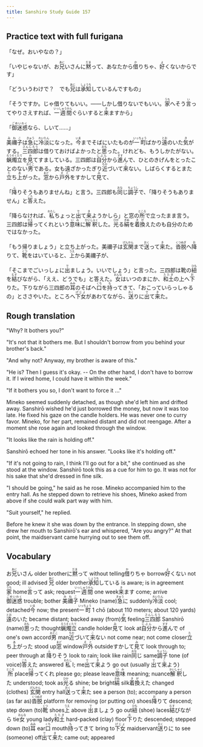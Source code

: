 ```yaml
---
title: Sanshiro Study Guide 157
---
```


## Practice text with full furigana

<p>「なぜ。おいやなの？」</p>
<p>
「いやじゃないが、お<ruby><rb>兄</rb><rt>あに</rt></ruby>いさんに<ruby><rb>黙</rb><rt>だま</rt></ruby>って、あなたから<ruby><rb>借</rb><rt>か</rt></ruby>りちゃ、<ruby><rb>好</rb><rt>よ</rt></ruby>くないからです」
</p>

<p>
「どういうわけで？　でも<ruby><rb>兄</rb><rt>あに</rt></ruby>は<ruby><rb>承知</rb><rt>しょうち</rt></ruby>しているんですもの」
</p>

<p>
「そうですか。じゃ借りてもいい。――しかし借りないでもいい。<ruby><rb>家</rb><rt>うち</rt></ruby>へそう<ruby><rb>言</rb><rt>い</rt></ruby>ってやりさえすれば、<ruby><rb>一週間</rb><rt>いっしゅうかん</rt></ruby>ぐらいすると<ruby><rb>来</rb><rt>き</rt></ruby>ますから」
</p>

<p>
「<ruby><rb>御迷惑</rb><rt>ごめいわく</rt></ruby>なら、しいて……」
</p>

<p>
<ruby><rb>美禰子</rb><rt>みねこ</rt></ruby>は<ruby><rb>急</rb><rt>きゅう</rt></ruby>に<ruby><rb>冷淡</rb><rt>れいたん</rt></ruby>になった。<ruby><rb>今</rb><rt>いま</rt></ruby>までそばにいたものが<ruby><rb>一町</rb><rt>いっちょう</rt></ruby>ばかり<ruby><rb>遠</rb><rt>とお</rt></ruby>のいた<ruby><rb>気</rb><rt>き</rt></ruby>がする。<ruby><rb>三四郎</rb><rt>さんしろう</rt></ruby>は借りておけばよかったと<ruby><rb>思</rb><rt>おも</rt></ruby>った。けれども、もうしかたがない。<ruby><rb>蝋燭立</rb><rt>ろうそくたて</rt></ruby>を<ruby><rb>見</rb><rt>み</rt></ruby>てすましている。三四郎は<ruby><rb>自分</rb><rt>じぶん</rt></ruby>から<ruby><rb>進</rb><rt>すす</rt></ruby>んで、ひとのきげんをとったことのない<ruby><rb>男</rb><rt>おとこ</rt></ruby>である。女も遠ざかったぎり<ruby><rb>近</rb><rt>ちか</rt></ruby>づいて<ruby><rb>来</rb><rt>こ</rt></ruby>ない。しばらくするとまた<ruby><rb>立</rb><rt>た</rt></ruby>ち<ruby><rb>上</rb><rt>あ</rt></ruby>がった。<ruby><rb>窓</rb><rt>まど</rt></ruby>から<ruby><rb>戸外</rb><rt>そと</rt></ruby>をすかして<ruby><rb>見</rb><rt>み</rt></ruby>て、
</p>

<p>
「<ruby><rb>降</rb><rt>ふ</rt></ruby>りそうもありませんね」と言う。三四郎も<ruby><rb>同</rb><rt>おな</rt></ruby>じ<ruby><rb>調子</rb><rt>ちょうし</rt></ruby>で、「降りそうもありません」と<ruby><rb>答</rb><rt>こた</rt></ruby>えた。
</p>

<p>
「降らなければ、<ruby><rb>私</rb><rt>わたし</rt></ruby>ちょっと<ruby><rb>出</rb><rt>で</rt></ruby>て<ruby><rb>来</rb><rt>き</rt></ruby>ようかしら」と窓の<ruby><rb>所</rb><rt>ところ</rt></ruby>で立ったまま言う。三四郎は<ruby><rb>帰</rb><rt>かえ</rt></ruby>ってくれという<ruby><rb>意味</rb><rt>いみ</rt></ruby>に<ruby><rb>解釈</rb><rt>かいしゃく</rt></ruby>した。<ruby><rb>光</rb><rt>ひか</rt></ruby>る<ruby><rb>絹</rb><rt>きぬ</rt></ruby>を<ruby><rb>着換</rb><rt>きが</rt></ruby>えたのも自分のためではなかった。
</p>

<p>
「もう帰りましょう」と立ち上がった。美禰子は<ruby><rb>玄関</rb><rt>げんかん</rt></ruby>まで<ruby><rb>送</rb><rt>おく</rt></ruby>って<ruby><rb>来</rb><rt>き</rt></ruby>た。<ruby><rb>沓脱</rb><rt>くつぬぎ</rt></ruby>へ<ruby><rb>降</rb><rt>お</rt></ruby>りて、<ruby><rb>靴</rb><rt>くつ</rt></ruby>をはいていると、<ruby><rb>上</rb><rt>うえ</rt></ruby>から美禰子が、
</p>

<p>
「そこまでごいっしょに<ruby><rb>出</rb><rt>で</rt></ruby>ましょう。いいでしょう」と言った。三四郎は靴の<ruby><rb>紐</rb><rt>ひも</rt></ruby>を<ruby><rb>結</rb><rt>むす</rt></ruby>びながら、「ええ、どうでも」と答えた。<ruby><rb>女</rb><rt>おんな</rt></ruby>はいつのまにか、<ruby><rb>和土</rb><rt>たたき</rt></ruby>の上へ<ruby><rb>下</rb><rt>お</rt></ruby>りた。下りながら三四郎の<ruby><rb>耳</rb><rt>みみ</rt></ruby>のそばへ<ruby><rb>口</rb><rt>くち</rt></ruby>を<ruby><rb>持</rb><rt>も</rt></ruby>ってきて、「おこっていらっしゃるの」とささやいた。ところへ<ruby><rb>下女</rb><rt>げじょ</rt></ruby>があわてながら、<ruby><rb>送</rb><rt>おく</rt></ruby>りに<ruby><rb>出</rb><rt>で</rt></ruby>て<ruby><rb>来</rb><rt>き</rt></ruby>た。
</p>


## Rough translation

"Why? It bothers you?"

"It's not that it bothers me. But I shouldn't borrow from you behind your brother's back."

"And why not? Anyway, my brother is aware of this."

"He is? Then I guess it's okay. -- On the other hand, I don't have to borrow it. If I wired home, I could have it within the week."

"If it bothers you so, I don't want to force it ..."

Mineko seemed suddenly detached, as though she'd left him and drifted away. Sanshirō wished he'd just borrowed the money, but now it was too late. He fixed his gaze on the candle holders. He was never one to curry favor. Mineko, for her part, remained distant and did not reengage. After a moment she rose again and looked through the window.

"It looks like the rain is holding off."

Sanshirō echoed her tone in his answer. "Looks like it's holding off."

"If it's not going to rain, I think I'll go out for a bit," she continued as she stood at the window. Sanshirō took this as a cue for him to go. It was not for his sake that she'd dressed in fine silk.

"I should be going," he said as he rose. Mineko accompanied him to the entry hall. As he stepped down to retrieve his shoes, Mineko asked from above if she could walk part way with him.

"Suit yourself," he replied.

Before he knew it she was down by the entrance. In stepping down, she drew her mouth to Sanshirō's ear and whispered, "Are you angry?" At that point, the maidservant came hurrying out to see them off.               


## Vocabulary

<p>
<span class="vocabstudy">お<ruby><rb>兄</rb><rt>あに</rt></ruby>いさん&nbsp;older brother</span><span class="vocabstudy">に<ruby><rb>黙</rb><rt>だま</rt></ruby>って&nbsp;without telling</span><span class="vocabstudy"><ruby><rb>借</rb><rt>か</rt></ruby>りちゃ&nbsp;borrow</span><span class="vocabstudy"><ruby><rb>好</rb><rt>よ</rt></ruby>くない&nbsp;not good; ill advised</span>
<span class="vocabstudy"><ruby><rb>兄</rb><rt>あに</rt></ruby>&nbsp;older brother</span><span class="vocabstudy"><ruby><rb>承知</rb><rt>しょうち</rt></ruby>している&nbsp;is aware; is in agreement</span>
<span class="vocabstudy"><ruby><rb>家</rb><rt>うち</rt></ruby>&nbsp;home</span><span class="vocabstudy"><ruby><rb>言</rb><rt>い</rt></ruby>って&nbsp;ask; request</span><span class="vocabstudy"><ruby><rb>一週間</rb><rt>いっしゅうかん</rt></ruby>&nbsp;one week</span><span class="vocabstudy"><ruby><rb>来</rb><rt>き</rt></ruby>ます&nbsp;come; arrive</span>
<span class="vocabstudy"><ruby><rb>御迷惑</rb><rt>ごめいわく</rt></ruby>&nbsp;trouble; bother</span>
<span class="vocabstudy"><ruby><rb>美禰子</rb><rt>みねこ</rt></ruby>&nbsp;Mineko (name)</span><span class="vocabstudy"><ruby><rb>急</rb><rt>きゅう</rt></ruby>に&nbsp;suddenly</span><span class="vocabstudy"><ruby><rb>冷淡</rb><rt>れいたん</rt></ruby>&nbsp;cool; detached</span><span class="vocabstudy"><ruby><rb>今</rb><rt>いま</rt></ruby>&nbsp;now; the present</span><span class="vocabstudy"><ruby><rb>一町</rb><rt>いっちょう</rt></ruby>&nbsp;1 chō (about 110 meters; about 120 yards)</span><span class="vocabstudy"><ruby><rb>遠</rb><rt>とお</rt></ruby>のいた&nbsp;became distant; backed away (from)</span><span class="vocabstudy"><ruby><rb>気</rb><rt>き</rt></ruby>&nbsp;feeling</span><span class="vocabstudy"><ruby><rb>三四郎</rb><rt>さんしろう</rt></ruby>&nbsp;Sanshirō (name)</span><span class="vocabstudy"><ruby><rb>思</rb><rt>おも</rt></ruby>った&nbsp;thought</span><span class="vocabstudy"><ruby><rb>蝋燭立</rb><rt>ろうそくたて</rt></ruby>&nbsp;candle holder</span><span class="vocabstudy"><ruby><rb>見</rb><rt>み</rt></ruby>て&nbsp;look at</span><span class="vocabstudy"><ruby><rb>自分</rb><rt>じぶん</rt></ruby>から<ruby><rb>進</rb><rt>すす</rt></ruby>んで&nbsp;of one's own accord</span><span class="vocabstudy"><ruby><rb>男</rb><rt>おとこ</rt></ruby>&nbsp;man</span><span class="vocabstudy"><ruby><rb>近</rb><rt>ちか</rt></ruby>づいて<ruby><rb>来</rb><rt>こ</rt></ruby>ない&nbsp;not come near; not come closer</span><span class="vocabstudy"><ruby><rb>立</rb><rt>た</rt></ruby>ち<ruby><rb>上</rb><rt>あ</rt></ruby>がった&nbsp;stood up</span><span class="vocabstudy"><ruby><rb>窓</rb><rt>まど</rt></ruby>&nbsp;window</span><span class="vocabstudy"><ruby><rb>戸外</rb><rt>そと</rt></ruby>&nbsp;outside</span><span class="vocabstudy">すかして<ruby><rb>見</rb><rt>み</rt></ruby>て&nbsp;look through to; peer through at</span>
<span class="vocabstudy"><ruby><rb>降</rb><rt>ふ</rt></ruby>りそう&nbsp;look to rain; look like rain</span><span class="vocabstudy"><ruby><rb>同</rb><rt>おな</rt></ruby>じ&nbsp;same</span><span class="vocabstudy"><ruby><rb>調子</rb><rt>ちょうし</rt></ruby>&nbsp;tone (of voice)</span><span class="vocabstudy"><ruby><rb>答</rb><rt>こた</rt></ruby>えた&nbsp;answered</span>
<span class="vocabstudy"><ruby><rb>私</rb><rt>わたし</rt></ruby>&nbsp;I; me</span><span class="vocabstudy"><ruby><rb>出</rb><rt>で</rt></ruby>て<ruby><rb>来</rb><rt>き</rt></ruby>よう&nbsp;go out (usually <ruby><rb>出</rb><rt>で</rt></ruby>て<ruby><rb>来</rb><rt>こ</rt></ruby>よう)</span><span class="vocabstudy"><ruby><rb>所</rb><rt>ところ</rt></ruby>&nbsp;place</span><span class="vocabstudy"><ruby><rb>帰</rb><rt>かえ</rt></ruby>ってくれ&nbsp;please go; please leave</span><span class="vocabstudy"><ruby><rb>意味</rb><rt>いみ</rt></ruby>&nbsp;meaning; nuance</span><span class="vocabstudy"><ruby><rb>解釈</rb><rt>かいしゃく</rt></ruby>した&nbsp;understood; took as</span><span class="vocabstudy"><ruby><rb>光</rb><rt>ひか</rt></ruby>る&nbsp;shine; be bright</span><span class="vocabstudy"><ruby><rb>絹</rb><rt>きぬ</rt></ruby>&nbsp;silk</span><span class="vocabstudy"><ruby><rb>着換</rb><rt>きが</rt></ruby>えた&nbsp;changed (clothes)</span>
<span class="vocabstudy"><ruby><rb>玄関</rb><rt>げんかん</rt></ruby>&nbsp;entry hall</span><span class="vocabstudy"><ruby><rb>送</rb><rt>おく</rt></ruby>って<ruby><rb>来</rb><rt>き</rt></ruby>た&nbsp;see a person (to); accompany a person (as far as)</span><span class="vocabstudy"><ruby><rb>沓脱</rb><rt>くつぬぎ</rt></ruby>&nbsp;platform for removing (or putting on) shoes</span><span class="vocabstudy"><ruby><rb>降</rb><rt>お</rt></ruby>りて&nbsp;descend; step down (to)</span><span class="vocabstudy"><ruby><rb>靴</rb><rt>くつ</rt></ruby>&nbsp;shoes</span><span class="vocabstudy"><ruby><rb>上</rb><rt>うえ</rt></ruby>&nbsp;above</span>
<span class="vocabstudy"><ruby><rb>出</rb><rt>で</rt></ruby>ましょう&nbsp;go out</span><span class="vocabstudy"><ruby><rb>紐</rb><rt>ひも</rt></ruby>&nbsp;(shoe) laces</span><span class="vocabstudy"><ruby><rb>結</rb><rt>むす</rt></ruby>びながら&nbsp;tie</span><span class="vocabstudy"><ruby><rb>女</rb><rt>おんな</rt></ruby>&nbsp;young lady</span><span class="vocabstudy"><ruby><rb>和土</rb><rt>たたき</rt></ruby>&nbsp;hard-packed (clay) floor</span><span class="vocabstudy"><ruby><rb>下</rb><rt>お</rt></ruby>りた&nbsp;descended; stepped down (to)</span><span class="vocabstudy"><ruby><rb>耳</rb><rt>みみ</rt></ruby>&nbsp;ear</span><span class="vocabstudy"><ruby><rb>口</rb><rt>くち</rt></ruby>&nbsp;mouth</span><span class="vocabstudy"><ruby><rb>持</rb><rt>も</rt></ruby>ってきて&nbsp;bring to</span><span class="vocabstudy"><ruby><rb>下女</rb><rt>げじょ</rt></ruby>&nbsp;maidservant</span><span class="vocabstudy"><ruby><rb>送</rb><rt>おく</rt></ruby>りに&nbsp;to see (someone) off</span><span class="vocabstudy"><ruby><rb>出</rb><rt>で</rt></ruby>て<ruby><rb>来</rb><rt>き</rt></ruby>た&nbsp;came out; appeared</span>
</p>
